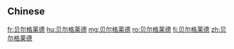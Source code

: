 ==Chinese==
{{zh-see|貝爾格萊德}}

[[fr:贝尔格莱德]]
[[hu:贝尔格莱德]]
[[mg:贝尔格莱德]]
[[ro:贝尔格莱德]]
[[fi:贝尔格莱德]]
[[zh:贝尔格莱德]]